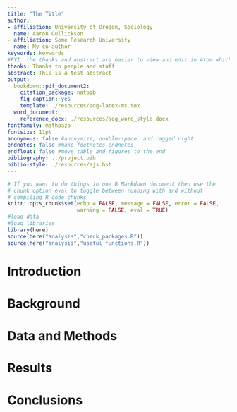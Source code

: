 ```yaml
---
title: "The Title"
author:
- affiliation: University of Oregon, Sociology
  name: Aaron Gullickson
- affiliation: Some Research University
  name: My co-author
keywords: keywords
#FYI: the thanks and abstract are easier to view and edit in Atom which does proper linewrapping
thanks: Thanks to people and stuff
abstract: This is a test abstract
output:
  bookdown::pdf_document2:
    citation_package: natbib
    fig_caption: yes
    template: ./resources/aog-latex-ms.tex
  word_document:
    reference_docx: ./resources/aog_word_style.docx
fontfamily: mathpazo
fontsize: 11pt
anonymous: false #anonymize, double-space, and ragged right
endnotes: false #make footnotes endnotes
endfloat: false #move table and figures to the end
bibliography: ../project.bib
biblio-style: ./resources/ajs.bst
---
```


```r
# If you want to do things in one R Markdown document then use the 
# chunk option eval to toggle between running with and without 
# compiling R code chunks
knitr::opts_chunk$set(echo = FALSE, message = FALSE, error = FALSE, 
                      warning = FALSE, eval = TRUE)
#load data
#load libraries
library(here)
source(here("analysis","check_packages.R"))
source(here("analysis","useful_functions.R"))
```

# Introduction

# Background

# Data and Methods

# Results

# Conclusions
